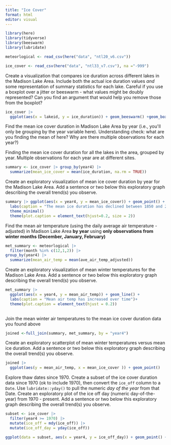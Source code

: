 ```yaml
---
title: "Ice Cover"
format: html
editor: visual
---
```


```r
library(here)
library(tidyverse)
library(beeswarm)
library(lubridate)
```

```r
meteorlogical <- read_csv(here("data", "ntl20_v6.csv"))

ice_cover <- read_csv(here("data", "ntl33_v7.csv"), na ="-999")
```

Create a visualization that compares ice duration across different lakes in the Madison Lake Area. Include both the actual ice duration values *and* some representation of summary statistics for each lake. Careful if you use a boxplot over a jitter or beeswarm - what values might be doubly represented? Can you find an argument that would help you remove those from the boxplot?

```r
ice_cover |> 
  ggplot(aes(x = lakeid, y = ice_duration)) + geom_beeswarm() +geom_boxplot(outlier.shape = NA, alpha = 0.1)

```

Find the mean ice cover duration in Madison Lake Area by year
(i.e., you\'ll only be grouping by the year variable here). Understanding
check: what are you finding the mean of here? Why are there multiple
observations for each year?)

Finding the mean ice cover duration for all the lakes in the area, grouped by year. Multiple observations for each year are at different sites.

```r
summary <- ice_cover |> group_by(year4) |> 
  summarize(mean_ice_cover = mean(ice_duration, na.rm = TRUE))
```

Create an exploratory visualization of mean ice cover duration by
year for the Madison Lake Area. Add a sentence or two below this
exploratory graph describing the overall trend(s) you observe.

```r
summary |> ggplot(aes(x = year4, y = mean_ice_cover)) + geom_point() + 
  labs(caption = "The mean ice duration has declined between 1850 and 2000", x= "year", y = "Mean Ice duration") +
  theme_minimal()
  theme(plot.caption = element_text(hjust=0.2, size = 2))

```

Find the mean air temperature (using the daily average air
temperature - adjusted) in Madison Lake Area **by year**
using **only observations from winter months (December, January,
February)**

```r

met_summary <- meteorlogical |>
  filter(month %in% c(12,1,2)) |> 
group_by(year4) |> 
  summarize(mean_air_temp = mean(ave_air_temp_adjusted))
```

Create an exploratory visualization of mean winter temperatures
for the Madison Lake Area. Add a sentence or two below this exploratory
graph describing the overall trend(s) you observe.

```r
met_summary |> 
  ggplot(aes(x = year4, y = mean_air_temp)) + geom_line() + 
  labs(caption = "Mean air temp has increased over time")+
  theme(plot.caption = element_text(hjust = 0.2))
                                                            

```

Join the mean winter air temperatures to the mean ice cover
duration data you found above

```r
joined <-full_join(summary, met_summary, by = "year4")
```

Create an exploratory scatterplot of mean winter temperatures
versus mean ice duration. Add a sentence or two below this exploratory
graph describing the overall trend(s) you observe.

```r
joined |> 
  ggplot(aes(y = mean_air_temp, x = mean_ice_cover )) + geom_point()
```

Explore thaw dates since 1970. Create a subset of the ice cover
duration data since 1970 (ok to include 1970), then convert the
`ice_off` column to a `Date`. Use
`lubridate::yday()` to pull the numeric *day of the
year* from that Date. Create an exploratory plot of the ice off day
(numeric day-of-the-year) from 1970 - present. Add a sentence or two
below this exploratory graph describing the overall trend(s) you
observe.

```r
subset <- ice_cover |> 
  filter(year4 >= 1970) |> 
  mutate(ice_off = mdy(ice_off)) |> 
  mutate(ice_off_day = yday(ice_off))
```

```r
ggplot(data = subset, aes(x = year4, y = ice_off_day)) + geom_point() + labs(x = "year", y = "Day of year ice off", caption = "It appears that over time, the ice is more likely to melt earlier in the year")
```
